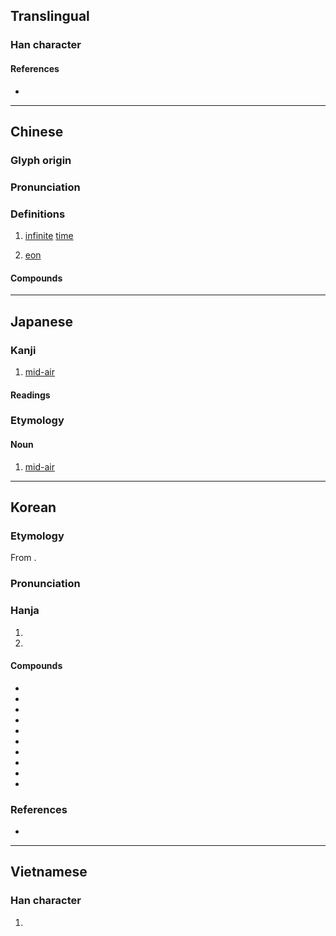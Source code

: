 {{character info}}
==Translingual==

===Han character===
{{Han char|rn=40|rad=宀|as=05|sn=8|four=30602|canj=JLW|ids=⿱宀由}}

====References====
* {{Han ref|kx=0283.170|dkj=07108|dj=0559.010|hdz=20921.020|uh=5B99|ud=23449|bh=A97A|bd=43386}}

----

==Chinese==
{{zh-forms}}

===Glyph origin===
{{Han etym}}

===Pronunciation===
{{zh-pron
|m=zhòu
|m-s=
|c=zau6
|c-t=
|g=
|h=pfs=chhiu
|j=
|md=dêu
|mn=qz,tw,xm,zz:tiū/qz:tiǔ
|mn-t=
|w=
|x=
|mc=y
|oc=y
|cat=
}}

===Definitions===
{{zh-hanzi}}

# {{lb|zh|obsolete|except in {{zh-l|[[宇宙]]}}}} [[infinite]] [[time]]
# {{lb|zh|geology}} [[eon]] {{gl|[[geochronologic]] unit}}

====Compounds====
{{zh-der|孔宙碑|宇宙|宇宙塵|宇宙射線|宇宙年|宇宙火箭|宇宙站|宇宙線|宇宙觀|宇宙速度|宇宙鋒|宇宙飛船|宙斯|島宇宙|漢孔宙碑|膨脹宇宙}}

----

==Japanese==

===Kanji===
{{ja-kanji|grade=6|rs=宀05}}

# [[mid-air]]

====Readings====
{{ja-readings
|goon=じゅう<ぢう
|kanon=ちゅう<ちう
|kun=そら-, も-
}}

===Etymology===
{{ja-kanjitab|ちゅう|yomi=kanon}}

====Noun====
{{ja-noun|ちゅう}}
# [[mid-air]]

----

==Korean==

===Etymology===
From {{der|ko|ltc|-}} {{ltc-l|宙}}.

{{collapse|
* {{hanja-dongguk|뜌ᇢ〮|ttyúw}}
* {{hanja-hunmong|듀〯|tyǔ|天文#상01A}}
|Historical readings
|bg=#FFFFFF}}

===Pronunciation===
{{ko-hanja-pron|주|l=y}}

===Hanja===
{{ko-hanja-search}}
{{ko-hanja|집|주}}

# {{hanja form of|주|[[infinite]] [[time]] in {{ko-l|우주|space|宇宙}}}}
# {{hanja form of|주|[[house]]; [[ridgepole]]; [[pillar]]}}

====Compounds====
{{der-top|Compounds}}
* {{ko-l|우주|[[space]]|宇宙}}
* {{ko-l|우주선|[[spaceship]]|宇宙船}}
* {{ko-l|우주인|[[alien]]; [[astronaut]]|宇宙人}}
* {{ko-l|대우주|[[macrocosm]]|大宇宙}}
* {{ko-l|소우주|[[microcosm]]|小宇宙}}
* {{ko-l|우주복|[[spacesuit]]|宇宙服}}
* {{ko-l|^주합루|[[w:ko:주합루|Juhamnu]]|宙合樓}}
* {{ko-l|우주만물|[[all]] [[things]]|宇宙萬物}}
* {{ko-l|우주왕복선|[[space shuttle]]|宇宙往復船}}
* {{ko-l|우주비행사|[[astronaut]]|宇宙飛行士}}
{{der-bottom}}

===References===
* {{R:hanjadoc|2534}}

----

==Vietnamese==

===Han character===
{{vi-readings|reading=trụ|rs=宀05}}

# {{rfdef|vi|sort=宀05}}